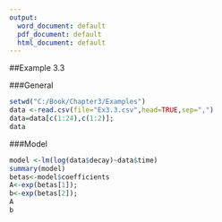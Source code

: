 ---
output:
  word_document: default
  pdf_document: default
  html_document: default
---

##Example 3.3


###General
```{r, echo = TRUE}
setwd("C:/Book/Chapter3/Examples")
data <-read.csv(file="Ex3.3.csv",head=TRUE,sep=",")
data=data[c(1:24),c(1:2)];
data
```

###Model
```{r, echo = TRUE}
model <-lm(log(data$decay)~data$time)
summary(model)
betas<-model$coefficients
A<-exp(betas[1]);
b<-exp(betas[2]);
A
b
```

